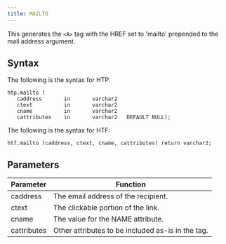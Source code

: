 ```yaml
---
title: MAILTO
---
```


This generates the `<A>` tag with the HREF set to 'mailto' prepended to the mail address argument.

## Syntax

The following is the syntax for HTP:
```
htp.mailto (
   caddress       in       varchar2
   ctext          in       varchar2
   cname          in       varchar2
   cattributes    in       varchar2   DEFAULT NULL);
```

The following is the syntax for HTF:
```
htf.mailto (caddress, ctext, cname, cattributes) return varchar2;
```

## Parameters

| Parameter | Function |
| --------- | -------- |
| caddress | The email address of the recipient. |
| ctext | The clickable portion of the link. |
| cname | The value for the NAME attribute. |
| cattributes | Other attributes to be included as-is in the tag. |